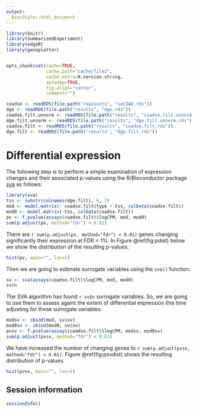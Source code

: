```yaml
---
output:
  BiocStyle::html_document
---
```


<!---
Because we split the analysis pipeline in different independent files,
to speed up processing it, here in the setup block we load libraries and
objects that were loaded or produced in the previously processed file,
and which are necessary in this file.
--->



```r
library(knitr)
library(SummarizedExperiment)
library(edgeR)
library(geneplotter)


opts_chunk$set(cache=TRUE,
               cache.path="cache/file2",
               cache.extra=R.version.string,
               autodep=TRUE,
               fig.align="center",
               comment="")

coadse <- readRDS(file.path("rawCounts", "seCOAD.rds"))
dge <- readRDS(file.path("results", "dge.rds"))
coadse.filt.unnorm <- readRDS(file.path("results", "coadse.filt.unnorm.rds"))
dge.filt.unnorm <- readRDS(file.path("results", "dge.filt.unnorm.rds"))
coadse.filt <- readRDS(file.path("results", "coadse.filt.rds"))
dge.filt <- readRDS(file.path("results", "dge.filt.rds"))


```

# Differential expression


The following step is to perform a simple examination of expression changes and their associated p-values using the R/Bioconductor package [sva](http://bioconductor.org/packages/sva) as follows:

```r
library(sva)
tss <- substr(colnames(dge.filt), 6, 7)
mod <- model.matrix(~ coadse.filt$type + tss, colData(coadse.filt))
mod0 <- model.matrix(~tss, colData(coadse.filt))
pv <- f.pvalue(assays(coadse.filt)$logCPM, mod, mod0)
sum(p.adjust(pv, method="fdr") < 0.01)
```

There are `r sum(p.adjust(pv, method="fdr") < 0.01)` genes changing significantly
their expression at FDR < 1%. In Figure \@ref(fig:pdist) below we show the distribution of the
resulting p-values.

```r
hist(pv, main="", las=1)
```


Then we are going to estimate surrogate variables using the `sva()` function.

```r
sv <- sva(assays(coadse.filt)$logCPM, mod, mod0)
sv$n
```

The SVA algorithm has found `r sv$n` surrogate variables. So, we are going to use them to
assess againt the extent of differential expression this time adjusting for these
surrogate variables.

```r
modsv <- cbind(mod, sv$sv)
mod0sv <- cbind(mod0, sv$sv)
pvsv <- f.pvalue(assays(coadse.filt)$logCPM, modsv, mod0sv)
sum(p.adjust(pvsv, method="fdr") < 0.01)
```

We have increased the number of changing genes to `r sum(p.adjust(pvsv, method="fdr") < 0.01)`.
Figure \@ref(fig:psvdist) shows the resulting distribution of p-values.

```r
hist(pvsv, main="", las=1)
```

## Session information

```r
sessionInfo()
```
